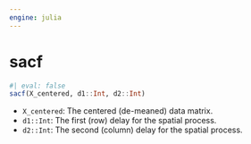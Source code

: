```yaml
---
engine: julia
---
```


# sacf {#sec-doc}
    

::: {.callout-note appearance="simple" title="docblock" collapse=false}    


```julia
#| eval: false
sacf(X_centered, d1::Int, d2::Int)

```

  * `X_centered`: The centered (de-meaned) data matrix.
  * `d1::Int`: The first (row) delay for the spatial process.
  * `d2::Int`: The second (column) delay for the spatial process.


:::
    

